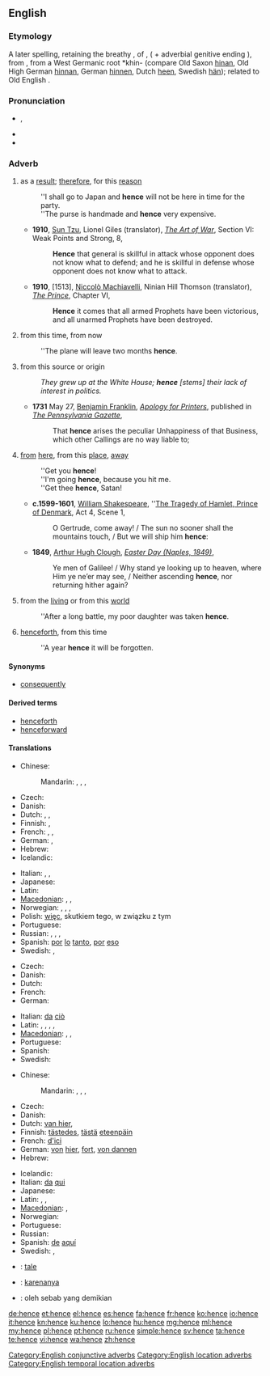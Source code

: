 ==English==

===Etymology===
A later {{etyl|enm|en}} spelling, retaining the breathy {{term|-s}}, of {{term|hennes|lang=enm}}, ({{term|henne|lang=enm}} + adverbial genitive ending {{term|-s|lang=enm}}), from {{etyl|ang|en}} {{term|heonan||lang=ang|away", "hence}}, from a West Germanic root *khin- (compare Old Saxon [[hinan]], Old High German [[hinnan]], German [[hinnen]], Dutch [[heen]], Swedish [[hän]]); related to Old English {{term|her||lang=ang|here}}.

===Pronunciation===
* {{IPA|/ˈhɛns/}}, {{SAMPA|/"hEns/}}
* {{audio|en-us-hence.ogg|Audio (US)}}
* {{rhymes|ɛns}}

===Adverb===
{{en-adv|-}}

# {{context|conjunctive}} as a [[result]]; [[therefore]], for this [[reason]]
#: ''I shall go to Japan and '''hence''' will not be here in time for the party.
#: ''The purse is handmade and '''hence''' very expensive.
#* '''1910''', [[w:Sun Tzu|Sun Tzu]], Lionel Giles (translator), ''[[s:The Art of War (Sun)/Section VI|The Art of War]]'', Section VI: Weak Points and Strong, 8,
#*: '''Hence''' that general is skillful in attack whose opponent does not know what to defend; and he is skillful in defense whose opponent does not know what to attack.
#* '''1910''', [1513], [[w:Niccolò Machiavelli|Niccolò Machiavelli]], Ninian Hill Thomson (translator), ''[[s:The Prince (Hill Thomson)/Chapter VI|The Prince]]'', Chapter VI,
#*: '''Hence''' it comes that all armed Prophets have been victorious, and all unarmed Prophets have been destroyed.
# {{context|temporal location}} from this time, from now
#: ''The plane will leave two months '''hence'''.
# {{context|location}} from this source or origin
#: ''They grew up at the White House; '''hence''' [stems] their lack of interest in politics.''
#* '''1731''' May 27, [[w:Benjamin Franklin|Benjamin Franklin]], ''[[s:Apology for Printers|Apology for Printers]]'', published in ''[[w:Pennsylvania Gazette|The Pennsylvania Gazette]]'',
#*: That '''hence''' arises the peculiar Unhappiness of that Business, which other Callings are no way liable to;
# {{archaic}} [[from]] [[here]], from this [[place]], [[away]]
#: ''Get you '''hence'''!
#: ''I'm going '''hence''', because you hit me.
#: ''Get thee '''hence''', Satan!
#* '''c.1599-1601''', [[w:William Shakespeare|William Shakespeare]], ''[[s:The Tragedy of Hamlet, Prince of Denmark/Act 4|The Tragedy of Hamlet, Prince of Denmark]], Act 4, Scene 1,
#*: O Gertrude, come away! / The sun no sooner shall the mountains touch, / But we will ship him '''hence''':
#* '''1849''', [[w:Arthur Hugh Clough|Arthur Hugh Clough]], ''[[s:Easter Day (Naples, 1849)|Easter Day (Naples, 1849)]]'',
#*: Ye men of Galilee! / Why stand ye looking up to heaven, where Him ye ne’er may see, / Neither ascending '''hence''', nor returning hither again?
# {{archaic}} from the [[living]] or from this [[world]]
#: ''After a long battle, my poor daughter was taken '''hence'''.
# {{archaic}} [[henceforth]], from this time
#: ''A year '''hence''' it will be forgotten.

====Synonyms====
* {{sense|as a result; therefore, for this reason}} [[consequently]]

====Derived terms====
* [[henceforth]]
* [[henceforward]]

====Translations====
{{trans-top|as a result, therefore}}
* Chinese:
*: Mandarin: {{t|zh|所以|tr=suǒyǐ|sc=Hani}}, {{t|zh|因此|tr=yīncǐ|sc=Hani}}, {{t|zh|於是|sc=Hani}}, {{t|zh|于是|tr=yúshì|sc=Hani}}
* Czech: {{t-|cs|tudíž}}
* Danish: {{t-|da|derfor}}
* Dutch: {{t+|nl|derhalve}}, {{t+|nl|dus}}, {{t+|nl|bijgevolg}}
* Finnish: {{t+|fi|joten}}, {{t+|fi|siksi}}
* French: {{t+|fr|ainsi}}, {{t+|fr|donc}}, {{t|fr|par conséquent}}
* German: {{t+|de|daher}}, {{t+|de|deshalb}}
* Hebrew: {{t|he|לכן|tr=lakhén}}
* Icelandic: {{t+|is|þess vegna}}
{{trans-mid}}
* Italian: {{t-|it|perciò}},  {{t+|it|dunque}},  {{t+|it|quindi}}
* Japanese: {{t|ja|それ故に|tr=それゆえに, sore-yue-ni)|sc=Jpan}}
* Latin: {{t|la|ergo}}
* [[Macedonian]]: {{t|mk|значи|tr=znáči}},  {{t|mk|затоа|tr=zátoa}},  {{t|mk|според тоа|tr=spóred tóa}}
* Norwegian: {{t|no|herav}}, {{t|no|av}} {{t|no|dette}} {{t|no|følger}}, {{t|no|derfor}}, {{t|no|derav}}
* Polish: [[więc]], skutkiem tego, w związku z tym
* Portuguese: {{t+|pt|portanto}}
* Russian: {{t|ru|следовательно|tr=slédovatel’no|sc=Cyrl}}, {{t|ru|поэтому|tr=poétomu|sc=Cyrl}}, {{t|ru|потому|tr=potomú|sc=Cyrl}}, {{t|ru|значит|tr=znáčit|sc=Cyrl}}
* Spanish: [[por]] [[lo]] [[tanto]], [[por]] [[eso]]
* Swedish: {{t+|sv|därför}}, {{t|sv|följaktligen}}
{{trans-bottom}}

{{trans-top|from this source or origin}}
* Czech: {{t-|cs|odtud}}
* Danish: {{t-|da|deraf}}
* Dutch: {{t-|nl|vandaar}}
* French: {{t|fr|d'où}}
* German: {{t+|de|demnach}}
{{trans-mid}}
* Italian: [[da]] [[ciò]]
* Latin: {{t|la| inde}}, {{t|la|abhinc}}, {{t|la|ex eo tempore}}, {{t|la|istinc}}, {{t|la|ab eo tempore}}
* [[Macedonian]]: {{t|mk|значи|tr=znáči}},  {{t|mk|затоа|tr=zátoa}},  {{t|mk|заради тоа|tr=záradi tóa}}
* Portuguese: {{t+|pt|daí}}
* Spanish: {{t|es|de ahí}}
* Swedish: {{t|sv|därav}}
{{trans-bottom}}

{{trans-top|from here}}
* Chinese:
*: Mandarin: {{t|zh|從這裡|sc=Hani}}, {{t|zh|从这里|tr=cóng zhèlǐ|sc=Hani}}, {{t|zh|從這兒|sc=Hani}}, {{t|zh|从这儿|tr=cóng zhèr|sc=Hani}}
* Czech: {{t-|cs|odtud}}
* Danish: {{t-|da|heden}}
* Dutch: [[van hier]], {{t|nl|heen}}
* Finnish: [[tästedes]], [[tästä]] [[eteenpäin]]
* French: [[d']][[ici]]
* German: [[von]] [[hier]], [[fort]], [[von dannen]]
* Hebrew: {{t|he|מכאן|tr=mikán|sc=Hebr}}
{{trans-mid}}
* Icelandic: {{t|is|héðan}}
* Italian: [[da]] [[qui]]
* Japanese: {{t|ja|ここから|tr=koko-kara|sc=Jpan}}
* Latin: {{t|la|hinc}}, {{t|la|ex hoc loco}}, {{t|la|post }}
* [[Macedonian]]: {{t|mk|оттука|tr=óttuka}},  {{t|mk|одовде|tr=ódovde}}
* Norwegian: {{t|no|herfra}}
* Portuguese: {{t+|pt|daqui}}
* Russian: {{t+|ru|отсюда|tr=otsjúda}}
* Spanish: [[de]] [[aquí]]
* Swedish: {{t+|sv|hädanefter}}, {{t+|sv|härav}}
{{trans-bottom}}

{{checktrans-top}}
* {{ttbc|io}}: [[tale]]
* {{ttbc|id}}: [[karenanya]]
* {{ttbc|ms}}: oleh sebab yang demikian
{{trans-bottom}}

[[Category:English conjunctive adverbs]]
[[Category:English location adverbs]]
[[Category:English temporal location adverbs]]

[[de:hence]]
[[et:hence]]
[[el:hence]]
[[es:hence]]
[[fa:hence]]
[[fr:hence]]
[[ko:hence]]
[[io:hence]]
[[it:hence]]
[[kn:hence]]
[[ku:hence]]
[[lo:hence]]
[[hu:hence]]
[[mg:hence]]
[[ml:hence]]
[[my:hence]]
[[pl:hence]]
[[pt:hence]]
[[ru:hence]]
[[simple:hence]]
[[sv:hence]]
[[ta:hence]]
[[te:hence]]
[[vi:hence]]
[[wa:hence]]
[[zh:hence]]